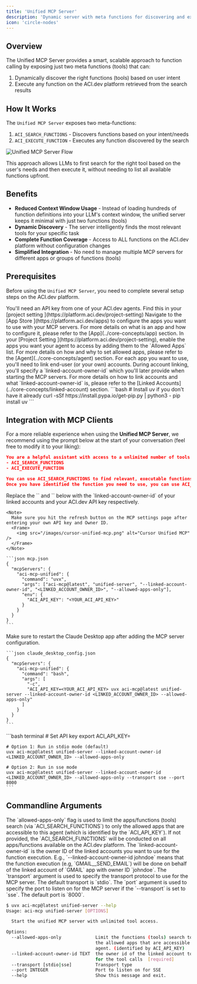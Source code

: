```yaml
---
title: 'Unified MCP Server'
description: 'Dynamic server with meta functions for discovering and executing any function available on the ACI.dev platform.'
icon: 'circle-nodes'
---
```


## Overview

The Unified MCP Server provides a smart, scalable approach to function calling by exposing just two meta functions (tools) that can:
1. Dynamically discover the right functions (tools) based on user intent
2. Execute any function on the ACI.dev platform retrieved from the search results


## How It Works


The `Unified MCP Server` exposes two meta-functions:

1. `ACI_SEARCH_FUNCTIONS` - Discovers functions based on your intent/needs
2. `ACI_EXECUTE_FUNCTION` - Executes any function discovered by the search

<Frame>
  <img src="/images/unified-mcp-architecture.png" alt="Unified MCP Server Flow" />
</Frame>


This approach allows LLMs to first search for the right tool based on the user's needs and then execute it, without needing to list all available functions upfront.



## Benefits

- **Reduced Context Window Usage** - Instead of loading hundreds of function definitions into your LLM's context window, the unified server keeps it minimal with just two functions (tools)
- **Dynamic Discovery** - The server intelligently finds the most relevant tools for your specific task
- **Complete Function Coverage** - Access to ALL functions on the ACI.dev platform without configuration changes
- **Simplified Integration** - No need to manage multiple MCP servers for different apps or groups of functions (tools)

## Prerequisites

Before using the `Unified MCP Server`, you need to complete several setup steps on the ACI.dev platform.

<Steps>
  <Step title="Get your ACI.dev API Key">
    You'll need an API key from one of your ACI.dev agents. Find this in your [project setting <Icon icon="up-right-from-square"/>](https://platform.aci.dev/project-setting)
  </Step>
  <Step title="Configure Apps">
    Navigate to the [App Store <Icon icon="up-right-from-square"/>](https://platform.aci.dev/apps) to configure the apps you want to use with your MCP servers.
    <Note>
      For more details on what is an app and how to configure it, please refer to the [App](../core-concepts/app) section.
    </Note>
  </Step>
  <Step title="Set Allowed Apps">
    In your [Project Setting <Icon icon="up-right-from-square"/>](https://platform.aci.dev/project-setting), enable the apps you want your agent to access by adding them to the `Allowed Apps` list.
    <Note>
      For more details on how and why to set allowed apps, please refer to the [Agent](../core-concepts/agent) section.
    </Note>
  </Step>
  <Step title="Link Accounts For Each App">
    For each app you want to use, you'll need to link end-user (or your own) accounts. During account linking, you'll specify a `linked-account-owner-id` which you'll later provide when starting the MCP servers.
    <Note>
      For more details on how to link accounts and what `linked-account-owner-id` is, please refer to the [Linked Accounts](../core-concepts/linked-account) section.
    </Note>

  </Step>
  <Step title="Install the Package">
    ```bash
    # Install uv if you don't have it already
    curl -sSf https://install.pypa.io/get-pip.py | python3 -
    pip install uv
    ```
  </Step>
</Steps>


## Integration with MCP Clients
For a more reliable experience when using the **Unified MCP Server**, we recommend using the prompt below at the start of your conversation (feel free to modify it to your liking):
```json prompt
You are a helpful assistant with access to a unlimited number of tools via two meta functions:
- ACI_SEARCH_FUNCTIONS
- ACI_EXECUTE_FUNCTION

You can use ACI_SEARCH_FUNCTIONS to find relevant, executable functionss that can help you with your task.
Once you have identified the function you need to use, you can use ACI_EXECUTE_FUNCTION to execute the function provided you have the correct input arguments.
```


<Note>
  Replace the `<LINKED_ACCOUNT_OWNER_ID>` and `<YOUR_ACI_API_KEY>` below with the `linked-account-owner-id` of your linked accounts and your ACI.dev API key respectively.
</Note>

<AccordionGroup>

  <Accordion title="Cursor & Windsurf" icon="code">

    <Note>
      Make sure you hit the refresh button on the MCP settings page after entering your own API key and Owner ID.
      <Frame>
        <img src="/images/cursor-unified-mcp.png" alt="Cursor Unified MCP" />
      </Frame>
    </Note>

    ```json mcp.json
    {
      "mcpServers": {
        "aci-mcp-unified": {
          "command": "uvx",
          "args": ["aci-mcp@latest", "unified-server", "--linked-account-owner-id", "<LINKED_ACCOUNT_OWNER_ID>", "--allowed-apps-only"],
          "env": {
            "ACI_API_KEY": "<YOUR_ACI_API_KEY>"
          }
        }
      }
    }
    ```  
  </Accordion>

  <Accordion title="Claude Desktop" icon="message-bot">
    <Note>
    Make sure to restart the Claude Desktop app after adding the MCP server configuration.
    </Note>

    ```json claude_desktop_config.json
    {
      "mcpServers": {
        "aci-mcp-unified": {
          "command": "bash",
          "args": [
            "-c",
            "ACI_API_KEY=<YOUR_ACI_API_KEY> uvx aci-mcp@latest unified-server --linked-account-owner-id <LINKED_ACCOUNT_OWNER_ID> --allowed-apps-only"
          ]
        }
      }
    }
    ``` 
  </Accordion>

  <Accordion title="Running Locally" icon="rectangle-terminal">
    ```bash terminal
    # Set API key
    export ACI_API_KEY=<YOUR_ACI_API_KEY>

    # Option 1: Run in stdio mode (default)
    uvx aci-mcp@latest unified-server --linked-account-owner-id <LINKED_ACCOUNT_OWNER_ID> --allowed-apps-only

    # Option 2: Run in sse mode
    uvx aci-mcp@latest unified-server --linked-account-owner-id <LINKED_ACCOUNT_OWNER_ID> --allowed-apps-only --transport sse --port 8000
    ```
  </Accordion>
</AccordionGroup>


## Commandline Arguments


<AccordionGroup>
  <Accordion title="[Optional] --allowed-apps-only">
    The `allowed-apps-only` flag is used to limit the apps/functions (tools) search (via `ACI_SEARCH_FUNCTIONS`) to only the allowed apps that are accessible to this agent (which is identified by the `ACI_API_KEY`). If not provided, the `ACI_SEARCH_FUNCTIONS` will be conducted on all apps/functions available on the ACI.dev platform.
  </Accordion>
  <Accordion title="[Required] --linked-account-owner-id">
    The `linked-account-owner-id` is the owner ID of the linked accounts you want to use for the function execution. E.g., `--linked-account-owner-id johndoe` means that the function execution (e.g, `GMAIL__SEND_EMAIL`) will be done on behalf of the linked account of `GMAIL` app with owner ID `johndoe`.
  </Accordion>
  <Accordion title="[Optional] --transport">
    The `transport` argument is used to specify the transport protocol to use for the MCP server.
    The default transport is `stdio`.
  </Accordion>
  <Accordion title="[Optional] --port">
    The `port` argument is used to specify the port to listen on for the MCP server if the `--transport` is set to `sse`.
    The default port is `8000`.
  </Accordion>
</AccordionGroup>

```bash help
$ uvx aci-mcp@latest unified-server --help
Usage: aci-mcp unified-server [OPTIONS]

  Start the unified MCP server with unlimited tool access.

Options:
  --allowed-apps-only             Limit the functions (tools) search to only
                                  the allowed apps that are accessible to this
                                  agent. (identified by ACI_API_KEY)
  --linked-account-owner-id TEXT  the owner id of the linked account to use
                                  for the tool calls  [required]
  --transport [stdio|sse]         Transport type
  --port INTEGER                  Port to listen on for SSE
  --help                          Show this message and exit.
```
